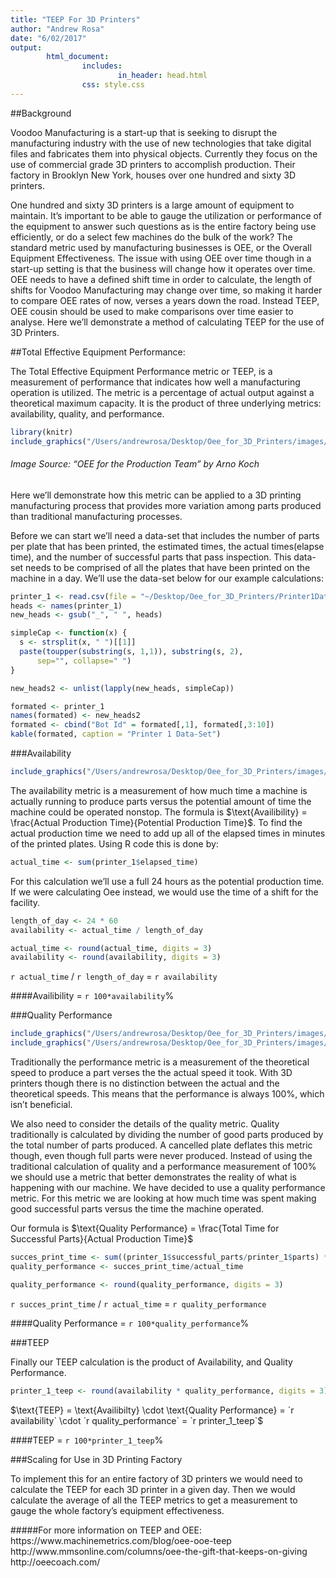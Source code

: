 ```yaml
---
title: "TEEP For 3D Printers"
author: "Andrew Rosa"
date: "6/02/2017"
output:
        html_document:
                includes:
                        in_header: head.html
                css: style.css
---
```


##Background

Voodoo Manufacturing is a start-up that is seeking to disrupt the manufacturing industry with the use of new technologies that take digital files and fabricates them into physical objects. Currently they focus on the use of commercial grade 3D printers to accomplish production. Their factory in Brooklyn New York, houses over one hundred and sixty 3D printers. 

One hundred and sixty 3D printers is a large amount of equipment to maintain. It's important to be able to gauge the utilization or performance of the equipment to answer such questions as is the entire factory being use efficiently, or do a select few machines do the bulk of the work? The standard metric used by manufacturing businesses is OEE, or the Overall Equipment Effectiveness. The issue with using OEE over time though in a start-up setting is that the business will change how it operates over time. OEE needs to have a defined shift time in order to calculate, the length of shifts for Voodoo Manufacturing may change over time, so making it harder to compare OEE rates of now, verses a years down the road. Instead TEEP, OEE cousin should be used to make comparisons over time easier to analyse. Here we'll demonstrate a method of calculating TEEP for the use of 3D Printers.

##Total Effective Equipment Performance:

The Total Effective Equipment Performance metric or TEEP, is a measurement of performance that indicates how well a manufacturing operation is utilized. The metric is a percentage of actual output against a theoretical maximum capacity. It is the product of three underlying metrics: availability, quality, and performance. 

```r
library(knitr)
include_graphics("/Users/andrewrosa/Desktop/Oee_for_3D_Printers/images/OEE.jpg")
```

###### Image Source: “OEE for the Production Team” by Arno Koch

Here we'll demonstrate how this metric can be applied to a 3D printing manufacturing process that provides more variation among parts produced than traditional manufacturing processes.

Before we can start we'll need a data-set that includes the number of parts per plate that has been printed, the estimated times, the actual times(elapse time), and the number of successful parts that pass inspection. This data-set needs to be comprised of all the plates that have been printed on the machine in a day. We'll use the data-set below for our example calculations: 

```r
printer_1 <- read.csv(file = "~/Desktop/Oee_for_3D_Printers/Printer1Data.csv")
heads <- names(printer_1)
new_heads <- gsub("_", " ", heads)

simpleCap <- function(x) {
  s <- strsplit(x, " ")[[1]]
  paste(toupper(substring(s, 1,1)), substring(s, 2),
      sep="", collapse=" ")
}

new_heads2 <- unlist(lapply(new_heads, simpleCap))

formated <- printer_1
names(formated) <- new_heads2
formated <- cbind("Bot Id" = formated[,1], formated[,3:10])
kable(formated, caption = "Printer 1 Data-Set")
```

###Availability

```r
include_graphics("/Users/andrewrosa/Desktop/Oee_for_3D_Printers/images/availability_555.jpg")
```

The availability metric is a measurement of how much time a machine is actually running to produce parts versus the potential amount of time the machine could be operated nonstop. The formula is $\text{Availibility} = \frac{Actual Production Time}{Potential Production Time}$. To find the actual production time we need to add up all of the elapsed times in minutes of the printed plates. Using R code this is done by:

```r
actual_time <- sum(printer_1$elapsed_time)
```

For this calculation we'll use a full 24 hours as the potential production time. If we were calculating Oee instead, we would use the time of a shift for the facility. 

```r
length_of_day <- 24 * 60
availability <- actual_time / length_of_day
```

```r
actual_time <- round(actual_time, digits = 3)
availability <- round(availability, digits = 3)
```

`r actual_time` / `r length_of_day` = `r availability`

####Availibility = `r 100*availability`%

###Quality Performance

```r
include_graphics("/Users/andrewrosa/Desktop/Oee_for_3D_Printers/images/performance.jpg")
include_graphics("/Users/andrewrosa/Desktop/Oee_for_3D_Printers/images/Quality.jpg")
```

Traditionally the performance metric is a measurement of the theoretical speed to produce a part verses the the actual speed it took. With 3D printers though there is no distinction between the actual and the theoretical speeds. This means that the performance is always 100%, which isn't beneficial. 

We also need to consider the details of the quality metric. Quality traditionally is calculated by dividing the number of good parts produced by the total number of parts produced. A cancelled plate deflates this metric though, even though full parts were never produced. Instead of using the traditional calculation of quality and a performance measurement of 100% we should use a metric that better demonstrates the reality of what is happening with our machine. We have decided to use a quality performance metric. For this metric we are looking at how much time was spent making good successful parts versus the time the machine operated.  

Our formula is $\text{Quality Performance} = \frac{Total Time for Successful Parts}{Actual Production Time}$

```r
succes_print_time <- sum((printer_1$successful_parts/printer_1$parts) * printer_1$elapsed_time)
quality_performance <- succes_print_time/actual_time
```

```r
quality_performance <- round(quality_performance, digits = 3)
```

`r succes_print_time` / `r actual_time` = `r quality_performance`

####Quality Performance = `r 100*quality_performance`%

###TEEP

Finally our TEEP calculation is the product of Availability, and Quality Performance. 

```r
printer_1_teep <- round(availability * quality_performance, digits = 3)
```

$\text{TEEP} = \text{Availibilty} \cdot \text{Quality Performance} = `r availability` \cdot `r quality_performance` = `r printer_1_teep`$

####TEEP = `r 100*printer_1_teep`%

###Scaling for Use in 3D Printing Factory

To implement this for an entire factory of 3D printers we would need to calculate the TEEP for each 3D printer in a given day. Then we would calculate the average of all the TEEP metrics to get a measurement to gauge the whole factory's equipment effectiveness. 

#####For more information on TEEP and OEE:
https://www.machinemetrics.com/blog/oee-ooe-teep
http://www.mmsonline.com/columns/oee-the-gift-that-keeps-on-giving
http://oeecoach.com/









